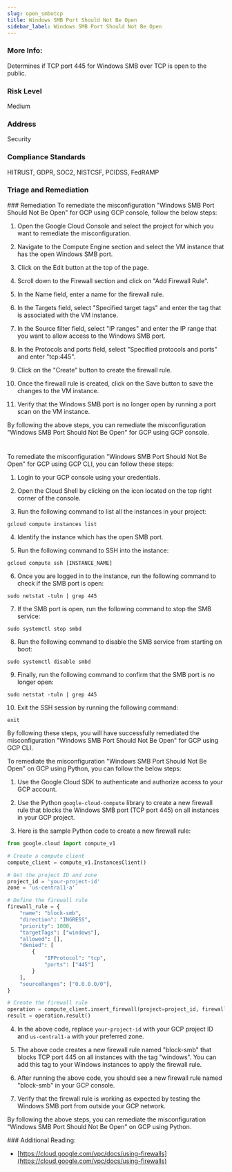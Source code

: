 ```yaml
---
slug: open_smbotcp
title: Windows SMB Port Should Not Be Open
sidebar_label: Windows SMB Port Should Not Be Open
---
```


### More Info:

Determines if TCP port 445 for Windows SMB over TCP is open to the public.

### Risk Level

Medium

### Address

Security

### Compliance Standards

HITRUST, GDPR, SOC2, NISTCSF, PCIDSS, FedRAMP


### Triage and Remediation
<Tabs>
<Tab title='Remediation'>
### Remediation

<AccordionGroup>
<Accordion title='Using Console' defaultOpen='true'>
To remediate the misconfiguration "Windows SMB Port Should Not Be Open" for GCP using GCP console, follow the below steps:

1. Open the Google Cloud Console and select the project for which you want to remediate the misconfiguration.

2. Navigate to the Compute Engine section and select the VM instance that has the open Windows SMB port.

3. Click on the Edit button at the top of the page.

4. Scroll down to the Firewall section and click on "Add Firewall Rule".

5. In the Name field, enter a name for the firewall rule.

6. In the Targets field, select "Specified target tags" and enter the tag that is associated with the VM instance.

7. In the Source filter field, select "IP ranges" and enter the IP range that you want to allow access to the Windows SMB port.

8. In the Protocols and ports field, select "Specified protocols and ports" and enter "tcp:445".

9. Click on the "Create" button to create the firewall rule.

10. Once the firewall rule is created, click on the Save button to save the changes to the VM instance.

11. Verify that the Windows SMB port is no longer open by running a port scan on the VM instance.

By following the above steps, you can remediate the misconfiguration "Windows SMB Port Should Not Be Open" for GCP using GCP console.

#
</Accordion>

<Accordion title='Using CLI'>
To remediate the misconfiguration "Windows SMB Port Should Not Be Open" for GCP using GCP CLI, you can follow these steps:

1. Login to your GCP console using your credentials.

2. Open the Cloud Shell by clicking on the icon located on the top right corner of the console.

3. Run the following command to list all the instances in your project:

```
gcloud compute instances list
```

4. Identify the instance which has the open SMB port.

5. Run the following command to SSH into the instance:

```
gcloud compute ssh [INSTANCE_NAME]
```

6. Once you are logged in to the instance, run the following command to check if the SMB port is open:

```
sudo netstat -tuln | grep 445
```

7. If the SMB port is open, run the following command to stop the SMB service:

```
sudo systemctl stop smbd
```

8. Run the following command to disable the SMB service from starting on boot:

```
sudo systemctl disable smbd
```

9. Finally, run the following command to confirm that the SMB port is no longer open:

```
sudo netstat -tuln | grep 445
```

10. Exit the SSH session by running the following command:

```
exit
```

By following these steps, you will have successfully remediated the misconfiguration "Windows SMB Port Should Not Be Open" for GCP using GCP CLI.
</Accordion>

<Accordion title='Using Python'>
To remediate the misconfiguration "Windows SMB Port Should Not Be Open" on GCP using Python, you can follow the below steps:

1. Use the Google Cloud SDK to authenticate and authorize access to your GCP account.

2. Use the Python `google-cloud-compute` library to create a new firewall rule that blocks the Windows SMB port (TCP port 445) on all instances in your GCP project.

3. Here is the sample Python code to create a new firewall rule:

```python
from google.cloud import compute_v1

# Create a compute client
compute_client = compute_v1.InstancesClient()

# Get the project ID and zone
project_id = 'your-project-id'
zone = 'us-central1-a'

# Define the firewall rule
firewall_rule = {
    "name": "block-smb",
    "direction": "INGRESS",
    "priority": 1000,
    "targetTags": ["windows"],
    "allowed": [],
    "denied": [
        {
            "IPProtocol": "tcp",
            "ports": ["445"]
        }
    ],
    "sourceRanges": ["0.0.0.0/0"],
}

# Create the firewall rule
operation = compute_client.insert_firewall(project=project_id, firewall_resource=firewall_rule)
result = operation.result()
```

4. In the above code, replace `your-project-id` with your GCP project ID and `us-central1-a` with your preferred zone.

5. The above code creates a new firewall rule named "block-smb" that blocks TCP port 445 on all instances with the tag "windows". You can add this tag to your Windows instances to apply the firewall rule.

6. After running the above code, you should see a new firewall rule named "block-smb" in your GCP console.

7. Verify that the firewall rule is working as expected by testing the Windows SMB port from outside your GCP network.

By following the above steps, you can remediate the misconfiguration "Windows SMB Port Should Not Be Open" on GCP using Python.
</Accordion>

</AccordionGroup>
</Tab>
</Tabs>
### Additional Reading:

- [https://cloud.google.com/vpc/docs/using-firewalls](https://cloud.google.com/vpc/docs/using-firewalls) 

